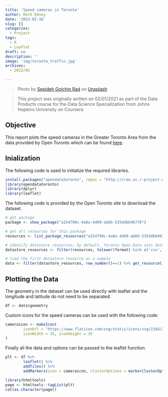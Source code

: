 ```yaml
---
title: 'Speed cameras in Toronto'
author: Mark Edney
date: '2022-02-16'
slug: []
categories:
  - Project
tags:
  - R
  - Leaflet
draft: no
description: ''
image: 'img/toronto_traffic.jpg'
archives:
  - 2022/02

---
```

>Photo by [Sepideh Golchin Rad](https://unsplash.com/@sepidehgolchin?utm_source=unsplash&utm_medium=referral&utm_content=creditCopyText) on [Unsplash](https://unsplash.com/?utm_source=unsplash&utm_medium=referral&utm_content=creditCopyText)
  
> This project was originally written on 02/01/2021 as part of the Data Products 
course for the Data Science Specialization from Johns Hopkins University on Coursera

## Objective

This report plots the speed cameras in the Greater Toronto Area from the data provided
by Open Toronto which can be found [here](https://open.toronto.ca/dataset/automated-speed-enforcement-locations/).

## Inialization

The following code is used to initialize the required libraries.

```r
install.packages("opendatatoronto", repos = "http://cran.us.r-project.org", dependencies = TRUE)
library(opendatatoronto)
library(dplyr)
library(leaflet)
```

The following code is provided by the Open Toronto site to download the dataset.

```r
# get package
package <- show_package("a154790c-4a8a-4d09-ab6b-535ddb646770")

# get all resources for this package
resources <- list_package_resources("a154790c-4a8a-4d09-ab6b-535ddb646770")

# identify datastore resources; by default, Toronto Open Data sets datastore resource format to CSV for non-geospatial and GeoJSON for geospatial resources
datastore_resources <- filter(resources, tolower(format) %in% c('csv', 'geojson'))

# load the first datastore resource as a sample
data <- filter(datastore_resources, row_number()==1) %>% get_resource()
```
## Plotting the Data

The geometry in the dataset can be used directly with leaflet and the longitude and
latitude do not need to be separated.

```r
df <- data$geometry
```

Custom icons for the speed cameras can be used with the following code:

```r
cameraicon <- makeIcon(
        iconUrl = "https://www.flaticon.com/svg/static/icons/svg/2164/2164608.svg",
        iconWidth = 35, iconHeight = 35
)
```

Finally all the data and options can be passed to the leaflet function.

```r

plt <- df %>%
        leaflet() %>%
        addTiles() %>%
        addMarkers(icon = cameraicon, clusterOptions = markerClusterOptions(), popup = data$location)
```

```r
library(htmltools)
page <- htmltools::tagList(plt)
cat(as.character(page))
```